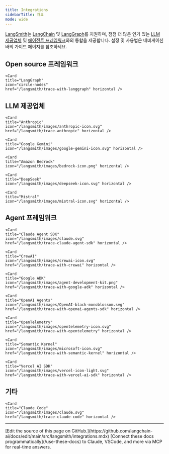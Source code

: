 ```yaml
---
title: Integrations
sidebarTitle: 개요
mode: wide
---
```


[LangSmith](https://smith.langchain.com/)는 [LangChain](/oss/python/langchain/overview) 및 [LangGraph](/oss/python/langgraph/overview)를 지원하며, 점점 더 많은 인기 있는 [LLM 제공업체](#llm-providers) 및 [에이전트 프레임워크](#agent-frameworks)와의 통합을 제공합니다. 설정 및 사용법은 네비게이션 바의 가이드 페이지를 참조하세요.

## Open source 프레임워크

<Columns cols={2}>
    <Card
    title="LangChain"
    icon="link"
    href="/langsmith/trace-with-langchain" horizontal />

    <Card
    title="LangGraph"
    icon="circle-nodes"
    href="/langsmith/trace-with-langgraph" horizontal />

</Columns>

## LLM 제공업체

<Columns cols={2}>
    <Card
    title="OpenAI"
    icon="/langsmith/images/OpenAI-black-monoblossom.svg"
    href="/langsmith/trace-openai"
    horizontal />

    <Card
    title="Anthropic"
    icon="/langsmith/images/anthropic-icon.svg"
    href="/langsmith/trace-anthropic" horizontal />

    <Card
    title="Google Gemini"
    icon="/langsmith/images/google-gemini-icon.svg" horizontal />

    <Card
    title="Amazon Bedrock"
    icon="/langsmith/images/bedrock-icon.png" horizontal />

    <Card
    title="DeepSeek"
    icon="/langsmith/images/deepseek-icon.svg" horizontal />

    <Card
    title="Mistral"
    icon="/langsmith/images/mistral-icon.svg" horizontal />

</Columns>

## Agent 프레임워크

<Columns cols={3}>
    <Card
    title="AutoGen"
    icon="/langsmith/images/ag-icon.svg"
    href="/langsmith/trace-with-autogen" horizontal />

    <Card
    title="Claude Agent SDK"
    icon="/langsmith/images/claude.svg"
    href="/langsmith/trace-claude-agent-sdk" horizontal />

    <Card
    title="CrewAI"
    icon="/langsmith/images/crewai-icon.svg"
    href="/langsmith/trace-with-crewai" horizontal />

    <Card
    title="Google ADK"
    icon="/langsmith/images/agent-development-kit.png"
    href="/langsmith/trace-with-google-adk" horizontal />

    <Card
    title="OpenAI Agents"
    icon="/langsmith/images/OpenAI-black-monoblossom.svg"
    href="/langsmith/trace-with-openai-agents-sdk" horizontal />

    <Card
    title="OpenTelemetry"
    icon="/langsmith/images/opentelemetry-icon.svg"
    href="/langsmith/trace-with-opentelemetry" horizontal />

    <Card
    title="Semantic Kernel"
    icon="/langsmith/images/microsoft-icon.svg"
    href="/langsmith/trace-with-semantic-kernel" horizontal />

    <Card
    title="Vercel AI SDK"
    icon="/langsmith/images/vercel-icon-light.svg"
    href="/langsmith/trace-with-vercel-ai-sdk" horizontal />

</Columns>

## 기타

<Columns cols={2}>
    <Card
    title="Instructor"
    icon="/langsmith/images/instructor-icon.svg"
    href="/langsmith/trace-with-instructor" horizontal />

    <Card
    title="Claude Code"
    icon="/langsmith/images/claude.svg"
    href="/langsmith/trace-claude-code" horizontal />

</Columns>

---

<Callout icon="pen-to-square" iconType="regular">
    [Edit the source of this page on GitHub.](https://github.com/langchain-ai/docs/edit/main/src/langsmith/integrations.mdx)
</Callout>
<Tip icon="terminal" iconType="regular">
    [Connect these docs programmatically](/use-these-docs) to Claude, VSCode, and more via MCP for    real-time answers.
</Tip>
